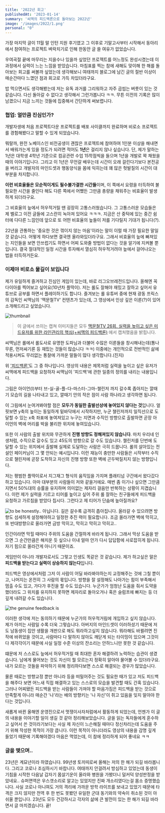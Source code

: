 ```yaml
---
title: '2022년 회고'
publishedAt: '2023-01-14'
summary: '씨맥의 피드백론으로 돌아보는 2022년'
image: '/images/2022/1.png'
personal: "0"
---
```


가장 마지막 글이 11월 말 인턴 지원 후기였고 그 이후로 기말고사부터 시작해서 동아리에서 참여하는 프로젝트 벼락치기로 인해 한동안 글 쓸 여유가 없었습니다.

우여곡절 끝에 마무리는 지을수나 있을까 싶었던 프로젝트를 어느정도 완성시켰는데 이 과정에서 실력이 느는 느낌을 받았습니다. 마침표를 찍는 참에 새해도 맞이해 한 해를 돌아보는 회고를 써볼까 싶었는데 생각해보니 여태까지 블로그에 남긴 글의 절반 이상이 매순간마다 느꼈던 점과 회고로 가득 차있더라구요.

밥 먹으면서도 생각해봤는데 저는 유독 과거를 그리워하고 자주 곱씹는 버릇이 있는 것 같습니다. 다신 돌아갈 수 없다고 생각해서 그런가봅니다 ㅋㅋ. 무튼 이전의 기록은 많이 남겼으니 지금 느끼는 것들에 집중해서 간단하게 써보렵니다.

### 협업: 얼만큼 진심인가?

개발자생에 처음 프로젝트다운 프로젝트를 배포 사이클까지 완료하며 비로소 프로젝트를 경험해봤다고 말할 수 있게 되었습니다.

뭐랄까, 완전 노베이스인 비전공생이 괜찮은 프로젝트에 참여하여 1인분 이상을 해내면서 배워가는게 있을 정도가 되려면 적어도 **1년**은 걸리지 않나 싶습니다. 단, 제가 말하는 1년은 대학생 4학년 기준으로 컴공관련 수업 15학점씩을 들으며 1년을 개발로 꽉 채웠을 때의 이야기입니다. 그리고 이 1년은 무언갈 배우는데 시간이 오래 걸린다기보다 본전공을 버리고 개발자의 마인드셋과 행동양식을 몸에 익히는데 꽤 많은 헛발질의 시간이 대부분을 차지합니다.

**이런 비효율들은 모순적이게도 필수불가결한 시간들**이며, 이 쪽에서 요령을 터득하여 불필요한 시간을 줄인다 해도 다른 쪽에서 어쨌든 그만큼 총량을 채워주는 비효율이 발생하게 되더라구요.

그 비효율의 늪에서 허우적거릴 땐 굉장히 고통스러웠습니다. 그 고통스러운 모습들은 제 벨로그 이전 글들에 고스란히 녹아져 있어요 ㅋㅋㅋ. 지금은 산 중턱에 있는 중간 쉼터에 다다른 느낌인데 앞으로 또 어떤 비효율의 늪들이 저를 기다릴지 기대가 됩니다(?).

22년을 관통하는 '중요한 것은 꺾이지 않는 마음'이라는 말이 이럴 때 가장 필요한 말일 것 같습니다. 어떻게 하다보면 결국엔 올라와있더라구요. 그래서 비효율의 늪에 빠져있는 지인들을 보면 안쓰럽기도 하면서 어찌 도와줄 방법이 없다는 것을 알기에 지켜볼 뿐입니다. 결국 절대적인 일정 시간을 투자해서 열심히 허우적거려야 늪에서 걸어나오는 법을 터득하거든요.

### 이제야 비로소 물길이 보입니다

제가 유일하게 즐겨하고 진심인 게임이 있는데, 바로 리그오브레전드입니다. 올해엔 꼭 다이아를 찍어보고 싶어요(10년차 플딱이). 저는 롤도 잘해야 재밌고 잘하고 싶어서 유튜브로 공부를 하면서 플레이하기도 합니다. 즐겨보는 롤 유튜버 중에 현재 광동 프릭스의 감독인 씨맥님의 '맥문철TV' 컨텐츠가 있는데, 그 영상에서 인상 깊은 이론(?)이 있어 소개해드리고 싶었습니다.

<Image src='/images/2022/1.png' alt='thumbnail' width={1920} height={1080} />

> 이 글에서 쓰이는 캡쳐 이미지들은 모두 [맥문철TV 26회. 실력을 높이고 싶은 미드유저를 위한 라인관리의 핵심(+씨맥의 피드백론)](https://www.youtube.com/watch?v=ptNhivxiWPI) 에서 캡처했음을 밝힙니다.

씨맥님은 롤에서 롤도사로 유명한 도파님과 더불어 수많은 이론들을 창시해내는데(통나무론, 먼저싸기론 등 재밌는 것들이 많습니다 ㅋㅋ) 이중에는 개인적으로 전반적인 삶에 적용시켜도 무리없는 통찰에 가까운 말들이 많다 생각합니다.(진지)

위 ['피드백론'](https://www.youtube.com/watch?v=ptNhivxiWPI)도 그 중 하나입니다. 영상의 내용은 제목처럼 실력을 높이고 싶은 유저가 씨맥에게 피드백을 요청하자 씨맥님이 '피드백'에 관한 일종의 정의를 내리는 내용입니다.

그림은 아이언(I)부터 브-실-골-플-다-마스터-그마-챌린저 까지 갈수록 좁아지는 깔때기 모습의 길을 나타내고 있고, 깔때기 안의 작은 점이 사람 하나라고 생각하면 됩니다.

이 그림에서 눈여겨봐야할 점은 **모두가 동일한 출발선상에 놓여있지 않다는 것**입니다. 얼핏보면 y축의 높이는 동일하게 밑바닥에서 시작하지만, 누군 챌린저까지 일직선으로 도달할 수 있는 x축 좌표에 놓여져있고 누구는 지면과 수직인 방향으로 출발하면 곧장 아이언의 벽에 머리를 박을 불리한 위치에 놓여있습니다.

또한 이 사람의 출발 위치와 무관하게 **진행 방향도 정해져있지 않습니다**. 마치 우리네 인생처럼, 수직으로 갈수도 있고 45도의 방향으로 갈 수도 있습니다. 챌린저를 단번에 도달할 수 있는 위치에서 출발해 실제로 도달하는 사람은 극히 드뭅니다. 롤의 살아있는 전설인 페이커님이 그 몇 안되는 예시입니다. 이런 재능이 충만한 사람들은 시작부터 수직으로 챌린저에 곧장 도착하고 자신의 진행 방향 또한 벽에 곤두박질치지 않는 방향입니다.

저는 평범한 플딱이로서 지그재그 형식의 움직임을 가지며 플래티넘 구간에서 왔다갔다하고 있습니다. 아마 대부분의 사람들이 저와 같을거에요. 매번 좀 이기나 싶으면 그만큼 지면서 50%대의 승률을 유지하며 의미없는 제자리 걸음만 반복하는 상황이 지겹습니다. 이런 제가 실력을 기르고 티어를 높이고 싶어 주위 롤 잘하는 친구들에게 피드백을 요청하고 가르침을 받았다 칩시다. 그런다고 제 티어가 단숨에 높아질까요?

<Image
  src='/images/2022/2.gif'
  alt='to be honestly..'
  width={1920}
  height={1080}
/>
아닙니다. 길은 갈수록 급격히 좁아집니다. 올라갈 수 있으려면 방향도 섬세하게 설정해야하고
일정한 추진 력이 필요합니다. 조금 올라가면 벽에 막히고, 또 반대방향으로 올라가면
금방 막히고, 막히고 막히고 막히고..

인간이라면 막힐 때마다 주위의 도움을 간절하게 바라게 됩니다. 그래서 막상 도움을 받으면 그 순간만큼은 해치운 듯 싶으나 이내 얼마 안가 다시 답답함에 사로잡히게 됩니다. 자기 힘으로 올라간게 아니기 때문이죠.

게임만이 아니라 개발자로서도 그렇고 인생도 똑같은 것 같습니다. 제가 하고싶은 말은 **피드백을 받는다고 실력이 상승하지 않는다**입니다.

피드백은 영상에서처럼 그저 이 사람이 어딜 바라봐야하는지 교정해주는 것에 그칠 뿐이고, 나머지는 온전히 그 사람의 몫입니다. 방향을 잘 설정해도 나아가는 힘이 부족해서 멈출 수도 있고, 가다가 후진을 할 수도 있습니다. 누군가가 엄청난 도움을 줘서 도약을 했더라도 그 위치를 유지하지 못하면 제자리로 돌아오거나 혹은 슬럼프에 빠지는 등 더 깊게 내려갈 수도 있습니다.

<Image
  src='/images/2022/3.gif'
  alt='the genuine feedback is'
  width={1920}
  height={1080}
/>

이러한 생각에 저는 동의하기 때문에 누군가의 허우적거림에 개입하고 싶지 않습니다. 제가 아끼는 사람일 수록 더욱 그렇습니다. 아버지의 마인드셋이 이러하셨기 때문에 저도 남동생이 집안 생활을 개판으로 해도 뭐라하고싶지 않습니다. 뭐라해도 바뀔려면 진작에 바뀌었을 것이고, 사람마다 다 말하지 않아도 깨닫게 되는 타이밍이 있으며 그것이 다 제각각이기 때문에 사실 일정 수준 이상의 잔소리는 안하느니만 못한 것 같습니다.

떄문에 저 스스로도 늪에서 허우적거릴 때 최대한 혼자 해결하려 노력하는 습관이 생겼습니다. 남에게 물어보는 것도 자신이 뭘 모르는지 정확히 알아야 물어볼 수 있더라구요. 내가 모르는 것들을 파악하기 위해 정리하다보면 스스로 해결되는 경우가 많았습니다.

물론 때로는 방향교정 뿐만 아니라 등을 떠밀어주는 것도 필요한 때가 있고 저도 피드백을 해주다 보면 어느새 직접 해결하고 있는 스스로의 모습을 발견할 때도 간혹 있습니다. 그러나 어찌됐든 피드백을 받는 사람들이 가져야 할 마음가짐은 피드백을 받는 것으로 만족할게 아니라 매순간 '나'라는 배의 방향키는 '나 자신'이 쥐고 있음을 잊지 말아야 한다는 것입니다.

새롭게 바뀐 올해엔 운영진으로서 멋쟁이사자처럼에서 활동하게 되었는데, 언젠가 이 글의 내용을 이야기할 일이 생길 것 같아 정리해보았습니다. 글을 읽는 독자들에게 훈수하고 싶어서 쓴 것이라기보다는 사실 제 자신이 느슨해질 때마다 정신차리는데 도움을 주기 위해 작성한 목적이 가장 큽니다. 이런 목적이 아니더라도 영상의 내용을 감명 깊게 들었기 때문에 기록해야겠다 마음은 먹었는데, 이 참에 정리하게 되어 좋네요 ㅋㅋ

### 글을 맺으며..

23년은 계묘년이라 하였습니다. 99년생 토끼띠로써 올해는 저의 한 해가 되길 바라봅니다. 그리고 코로나 조심하시기 바랍니다. 여태까지 안걸려서 방심하고 있었는데 동생이 기침을 시작한 다음날 갑자기 몸살기운이 올라와 병원을 가봤더니 덜커덕 양성판정을 받았네요.. 슈퍼면역은 우스갯소리로 알고는 있었지만 진짜 개소리였다는걸 몸소 증명했습니다. 사실 코로나 아니여도 거의 격리에 가까운 방학 라이프를 보내고 있었기 때문에 타격은 크지 않지만 전역 후 한 번도 못봤던 유일한 군대 동기와의 약속이 취소된 것이 아쉬울 뿐입니다. 23년도 모두 건강하시고 각자의 삶에 큰 발전이 있는 한 해가 되길 바라면서 글 마치겠습니다. 끝!
